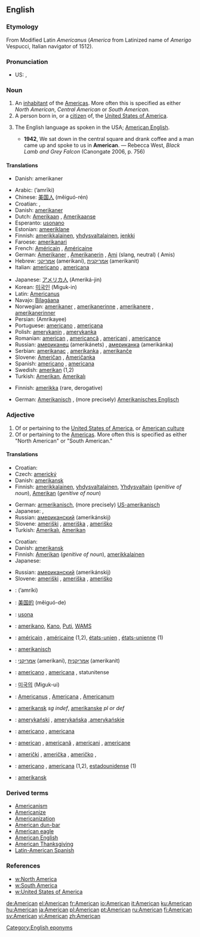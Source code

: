 {{see|american}}
{{wikipedia|dab=American}}
==English==

===Etymology===
From Modified Latin ''Americanus'' (''America'' from Latinized name of  ''Amerigo'' Vespucci, Italian navigator of 1512).

===Pronunciation===
* US: {{SAMPA|/@"mEr@k@n/}}, {{IPA|/ə'mɛrəkən/}}

===Noun===
{{en-noun}}

# An [[inhabitant]] of the [[America]]s. More often this is specified as either ''North American'', ''Central American'' or ''South American.''
# A person born in, or a [[citizen]] of, the [[United States of America]].
# {{rare}} The English language as spoken in the USA; [[American English]].
#*'''1942''', We sat down in the central square and drank coffee and a man came up and spoke to us in '''American'''. — Rebecca West, ''Black Lamb and Grey Falcon'' (Canongate 2006, p. 756)

====Translations====
{{trans-top|inhabitant of the Americas}}
*Danish: amerikaner {{c}}
{{trans-mid}}
{{trans-bottom}}

{{trans-top|person born in or citizen of the USA}}
*Arabic: {{Arab|[[امريكي]]}} (’amrīki)
*Chinese: [[美国人]] (měiguó-rén)
*Croatian: {{t|hr|Amerikanac|m}}, {{t|hr|Amerikanka|f}}
*Danish: [[amerikaner]] {{c}}
*Dutch: [[Amerikaan]] {{m}}, [[Amerikaanse]] {{f}}
*Esperanto: [[usonano]]
*Estonian: [[ameeriklane]]
*Finnish: [[amerikkalainen]], [[yhdysvaltalainen]], [[jenkki]]
*Faroese: [[amerikanari]] {{m}}
*French: [[Américain]] {{m}}, [[Américaine]] {{f}}
*German: [[Amerikaner]] {{m}}, [[Amerikanerin]] {{f}}, [[Ami]] {{m}} (slang, neutral) ({{plural}} Amis)
*Hebrew: [[אמריקני]] {{m}} (amerikani), [[אמריקנית]] {{f}} (amerikanit)
*Italian: [[americano]] {{m}}, [[americana#Italian|americana]] {{f}}
{{trans-mid}}
*Japanese: [[アメリカ人]] (Ameriká-jin)
*Korean: [[미국인]] (Miguk-in)
*Latin: [[Americanus]]
*Navajo: [[Bilagáana]]
*Norwegian: [[amerikaner]] {{m}}, [[amerikanerinne]] {{f}}, [[amerikanere]] {{m|p}}, [[amerikanerinner]] {{f|p}}
*Persian: {{FAchar|[[آمریکای]]}} (Amrikayee)
*Portuguese: [[americano]] {{m}}, [[americana]] {{f}}
*Polish: [[amerykanin]] {{m}}, [[amerykanka]] {{f}}
*Romanian: [[american]] {{m}}, [[americancă]] {{f}}, [[americani]] {{m|p}}, [[americance]] {{f|p}}
*Russian: [[американец]] (amerikánets) {{m}}, [[американка]] (amerikánka) {{f}}
*Serbian: [[amerikanac]] {{m}}, [[amerikanka]] {{f}}, [[amerikanče]] {{n}}
*Slovene: [[Američan]] {{m}}, [[Američanka]] {{f}}
*Spanish: [[americano]] {{m}}, [[americana#Spanish|americana]] {{f}}
*Swedish: [[amerikan]] {{c}} (1,2)
*Turkish: [[Amerikan]], [[Amerikalı]]
{{trans-bottom}}

{{trans-top|American English}}
*Finnish: [[amerikka]] (rare, derogative)
{{trans-mid}}
*German: [[Amerikanisch]] {{n}}, (more precisely) [[Amerikanisches Englisch]] {{n}}
{{trans-bottom}}

===Adjective===
{{en-adj}}

# Of or pertaining to the [[United States of America]], or [[w:Culture of the United States|American culture]]
# Of or pertaining to the [[America]]s. More often this is specified as either "North American" or "South American."

====Translations====
{{trans-top|of or pertaining to the U.S. or its culture}}
*Croatian: {{t|hr|američki}}
*Czech: [[americký]] {{m}}
*Danish: [[amerikansk]]
*Finnish: [[amerikkalainen]], [[yhdysvaltalainen]], [[Yhdysvallat|Yhdysvaltain]] (''genitive of noun''), [[Amerikka|Amerikan]] (''genitive of noun'')
{{trans-mid}}
*German: [[armerikanisch]], (more precisely) [[US-amerikanisch]]
*Japanese: {{t|ja|sc=Jpan|アメリカの|tr=amerika no}}, {{t|ja|sc=Jpan|米国の|tr=beikoku no}}
*Russian: [[американский]] (amerikánskij)
*Slovene: [[ameriški]] {{m}}, [[ameriška]] {{f}}, [[ameriško]] {{n}}
*Turkish: [[Amerikalı]], [[Amerikan]]
{{trans-bottom}}

{{trans-top|of or pertaining to the Americas}}
*Croatian: {{t|hr|američki}}
*Danish: [[amerikansk]]
*Finnish: [[Amerikka|Amerikan]] (''genitive of noun''), [[amerikkalainen]]
*Japanese: {{t|ja|sc=Jpan|北米の|tr=hokubei no}}
{{trans-mid}}
*Russian: [[американский]] (amerikánskij)
*Slovene: [[ameriški]] {{m}}, [[ameriška]] {{f}}, [[ameriško]] {{n}}
{{trans-bottom}}

{{checktrans-top}}
*{{ttbc|Arabic}}: {{Arab|[[امريكي]]}} (’amríki)
*{{ttbc|Chinese}}: [[美国]][[的]] (měiguó-de)
*{{ttbc|Esperanto}}: [[usona]]
*{{ttbc|Filipino}}: [[amerikano]], [[Kano]], [[Puti]], [[WAMS]]
*{{ttbc|French}}: [[américain]] {{m}}, [[américaine]] {{f}} (1,2), [[états-unien]] {{m}}, [[états-unienne]] {{f}} (1)
*{{ttbc|German}}: [[amerikanisch]]
*{{ttbc|Hebrew}}: [[אמריקני]] {{m}} (amerikani), [[אמריקנית]] {{f}} (amerikanit)
*{{ttbc|Italian}}: [[americano]] {{m}}, [[americana]] {{f}}, statunitense
*{{ttbc|Korean}}: [[미국]][[의]] (Miguk-ui)
*{{ttbc|Latin}}: [[Americanus]] {{m}}, [[Americana]] {{f}}, [[Americanum]] {{n}}
*{{ttbc|Norwegian}}: [[amerikansk]] ''sg indef'', [[amerikanske]] ''pl or def''
*{{ttbc|Polish}}: [[amerykański]] {{m}}, [[amerykańska]] {{f}},[[amerykańskie]] {{n}}
*{{ttbc|Portuguese}}: [[americano]] {{m}}, [[americana]] {{f}}
*{{ttbc|Romanian}}: [[american]] {{m}}, [[americană]] {{f}}, [[americani]] {{m}} {{p}}, [[americane]] {{f}} {{p}}
*{{ttbc|Serbian}}: [[američki]] {{m}}, [[američka]] {{f}}, [[američko]] {{m}},
*{{ttbc|Spanish}}: [[americano]] {{m}}, [[americana]] {{f}} (1,2), [[estadounidense]] (1)
*{{ttbc|Swedish}}: [[amerikansk]]
{{trans-bottom}}

===Derived terms===
*[[Americanism]]
*[[Americanize]]
*[[Americanization]]
*[[American dun-bar]]
*[[American eagle]]
*[[American English]]
*[[American Thanksgiving]]
*[[Latin-American Spanish]]

===References===
*[[w:North America]]
*[[w:South America]]
*[[w:United States of America]]

[[Category:English eponyms]]

[[de:American]]
[[el:American]]
[[fr:American]]
[[io:American]]
[[it:American]]
[[ku:American]]
[[hu:American]]
[[ja:American]]
[[pl:American]]
[[pt:American]]
[[ru:American]]
[[fi:American]]
[[sv:American]]
[[vi:American]]
[[zh:American]]